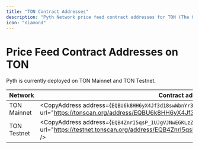 ```yaml
---
title: "TON Contract Addresses"
description: "Pyth Network price feed contract addresses for TON (The Open Network) mainnet and testnet networks."
icon: "diamond"
---
```



# Price Feed Contract Addresses on TON

Pyth is currently deployed on TON Mainnet and TON Testnet.

| Network     | Contract address                                                                                                                                                        |
| ----------- | ----------------------------------------------------------------------------------------------------------------------------------------------------------------------- |
| TON Mainnet | <CopyAddress address={`EQBU6k8HH6yX4Jf3d18swWbnYr31D3PJI7PgjXT-flsKHqql`} url="https://tonscan.org/address/EQBU6k8HH6yX4Jf3d18swWbnYr31D3PJI7PgjXT-flsKHqql" />         |
| TON Testnet | <CopyAddress address={`EQB4ZnrI5qsP_IUJgVJNwEGKLzZWsQOFhiaqDbD7pTt_f9oU`} url="https://testnet.tonscan.org/address/EQB4ZnrI5qsP_IUJgVJNwEGKLzZWsQOFhiaqDbD7pTt_f9oU" /> |

